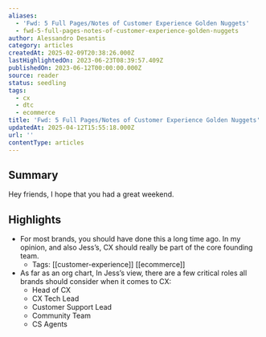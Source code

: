 ```yaml
---
aliases:
  - 'Fwd: 5 Full Pages/Notes of Customer Experience Golden Nuggets'
  - fwd-5-full-pages-notes-of-customer-experience-golden-nuggets
author: Alessandro Desantis
category: articles
createdAt: 2025-02-09T20:38:26.000Z
lastHighlightedOn: 2023-06-23T08:39:57.409Z
publishedOn: 2023-06-12T00:00:00.000Z
source: reader
status: seedling
tags:
  - cx
  - dtc
  - ecommerce
title: 'Fwd: 5 Full Pages/Notes of Customer Experience Golden Nuggets'
updatedAt: 2025-04-12T15:55:18.000Z
url: ''
contentType: articles
---
```

## Summary

Hey friends, I hope that you had a great weekend.

## Highlights

- For most brands, you should have done this a long time ago. In my opinion, and also Jess’s, CX should really be part of the core founding team.
    - Tags: [[customer-experience]] [[ecommerce]]
- As far as an org chart, In Jess’s view, there are a few critical roles all brands should consider when it comes to CX:
  - Head of CX
  - CX Tech Lead
  - Customer Support Lead
  - Community Team
  - CS Agents
